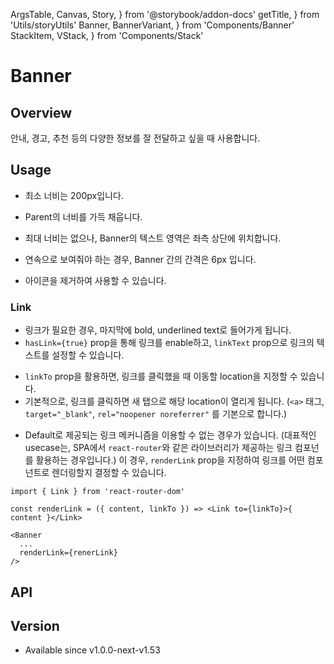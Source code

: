   ArgsTable,
  Canvas,
  Story,
} from '@storybook/addon-docs'
  getTitle,
} from 'Utils/storyUtils'
  Banner,
  BannerVariant,
} from 'Components/Banner'
  StackItem,
  VStack,
} from 'Components/Stack'

# Banner

## Overview

안내, 경고, 추천 등의 다양한 정보를 잘 전달하고 싶을 때 사용합니다.

<Canvas>
  <Story id="components-banner--overview" />
</Canvas>

## Usage

- 최소 너비는 200px입니다.

<Canvas>
  <Story id="components-banner--usage-min-width" />
</Canvas>

- Parent의 너비를 가득 채웁니다.

<Canvas>
  <Story id="components-banner--usage-full-width" />
</Canvas>

- 최대 너비는 없으나, Banner의 텍스트 영역은 좌측 상단에 위치합니다.

<Canvas>
  <Story id="components-banner--usage-max-width" />
</Canvas>

- 연속으로 보여줘야 하는 경우, Banner 간의 간격은 6px 입니다.

<Canvas>
  <Story id="components-banner--usage-consecutive" />
</Canvas>

- 아이콘을 제거하여 사용할 수 있습니다.

<Canvas>
  <Story id="components-banner--usage-no-icon" />
</Canvas>

### Link

- 링크가 필요한 경우, 마지막에 bold, underlined text로 들어가게 됩니다.
- `hasLink={true}` prop을 통해 링크를 enable하고, `linkText` prop으로 링크의 텍스트를 설정할 수 있습니다.

<Canvas>
  <Story id="components-banner--usage-link" />
</Canvas>

- `linkTo` prop을 활용하면, 링크를 클릭했을 때 이동할 location을 지정할 수 있습니다.
- 기본적으로, 링크를 클릭하면 새 탭으로 해당 location이 열리게 됩니다. (`<a>` 태그, `target="_blank"`, `rel="noopener noreferrer"` 를 기본으로 합니다.)

<Canvas>
  <Story id="components-banner--usage-link-to" />
</Canvas>

- Default로 제공되는 링크 메커니즘을 이용할 수 없는 경우가 있습니다. (대표적인 usecase는, SPA에서 `react-router`와 같은 라이브러리가 제공하는 링크 컴포넌를 활용하는 경우입니다.) 이 경우, `renderLink` prop을 지정하여 링크를 어떤 컴포넌트로 렌더링할지 결정할 수 있습니다.

```tsx
import { Link } from 'react-router-dom'

const renderLink = ({ content, linkTo }) => <Link to={linkTo}>{ content }</Link>

<Banner
  ...
  renderLink={renerLink}
/>
```

## API

<ArgsTable of={Banner} />

## Version

- Available since v1.0.0-next-v1.53
